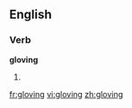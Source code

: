 
==English==

===Verb===
'''gloving'''

# {{present participle of|[[glove]]}}

[[fr:gloving]]
[[vi:gloving]]
[[zh:gloving]]